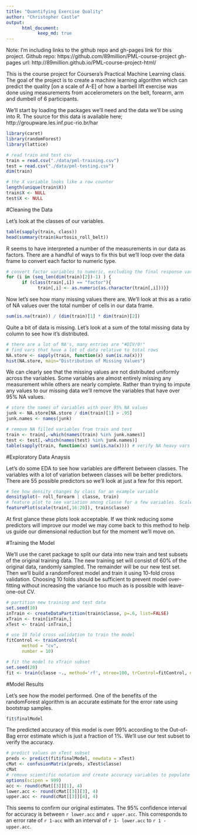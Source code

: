 ```yaml
---
title: "Quantifying Exercise Quality"
author: "Christopher Castle"
output: 
      html_document:
            keep_md: true
---
```

Note: I'm including links to the github repo and gh-pages link for this project.
Github repo: https://github.com/89million/PML-course-project
gh-pages url: http://89million.github.io/PML-course-project-html/


This is the course project for Coursera's Practical Machine Learning class. The goal of the project is to create a machine learning algorithm which can predict the quality [on a scale of A-E] of how a barbell lift exercise was done using measurements from accelerometers on the belt, forearm, arm and dumbell of 6 participants.

We'll start by loading the packages we'll need and the data we'll be using into R. The source for this data is available here; http://groupware.les.inf.puc-rio.br/har

```r
library(caret)
library(randomForest)
library(lattice)
```
```r
# read train and test csv
train = read.csv("./data/pml-training.csv")
test = read.csv("./data/pml-testing.csv")
dim(train)

# the X variable looks like a row counter
length(unique(train$X))
train$X <- NULL
test$X <- NULL
```

#Cleaning the Data

Let's look at the classes of our variables.

```r
table(sapply(train, class))
head(summary(train$kurtosis_roll_belt))
```

R seems to have interpreted a number of the measurements in our data as factors. There are a handful of ways to fix this but we'll loop over the data frame to convert each factor to numeric type.

```r
# convert factor variables to numeric, excluding the final response var
for (i in (seq_len(dim(train)[2])-1) ) {
      if (class(train[,i]) == "factor"){
            train[,i] <- as.numeric(as.character(train[,i]))}}
```

Now let's see how many missing values there are. We'll look at this as a ratio of NA values over the total number of cells in our data frame.

```r
sum(is.na(train)) / (dim(train)[1] * dim(train)[2])
```

Quite a bit of data is missing. Let's look at a sum of the total missing data by column to see how it's distributed. 
```r
# there are a lot of NA's, many entries are "#DIV/0!"
# find vars that have a lot of data relative to total rows
NA.store <- sapply(train, function(x) sum(is.na(x)))
hist(NA.store, main="Distribution of Missing Values")
```

We can clearly see that the missing values are not distributed uniformly across the variables. Some variables are almost entirely missing any measurement while others are nearly complete. Rather than trying to impute any values to our missing data we'll remove the variables that have over 95% NA values. 

```r
# store the names of variables with over 95% NA values
junk <- NA.store[NA.store / dim(train)[1] > .95]
junk.names <- names(junk)

# remove NA filled variables from train and test
train <- train[,-which(names(train) %in% junk.names)]
test <- test[,-which(names(test) %in% junk.names)]
table(sapply(train, function(x) sum(is.na(x)))) # verify NA heavy vars are deleted
```

#Exploratory Data Anaysis

Let's do some EDA to see how variables are different between classes. The variables with a lot of variation between classes will be better predictors. There are 55 possible predictors so we'll look at just a few for this report.  

```r
# See how density changes by class for an example variable
densityplot(~ roll_forearm | classe, train)
# feature plot to see variation among classe for a few variables. Scale them first.    
featurePlot(scale(train[,16:20]), train$classe)
```

At first glance these plots look acceptable. If we think reducing some predictors will improve our model we may come back to this method to help us guide our dimensional reduction but for the moment we'll move on. 

#Training the Model

We'll use the caret package to split our data into new train and test subsets of the original training data. The new training set will consist of 60% of the original data, randomly sampled. The remainder will be our new test set. Then we'll build a randomForest model and train it using 10-fold cross validation. Choosing 10 folds should be sufficient to prevent model over-fitting without increasing the variance too much as is possible with leave-one-out CV. 

```r
# partition new training and test data
set.seed(10)
inTrain <- createDataPartition(train$classe, p=.6, list=FALSE)
xTrain <- train[inTrain,]
xTest <- train[-inTrain,]

# use 10 fold cross validation to train the model
fitControl <- trainControl(
      method = "cv",
      number = 10)

# fit the model to xTrain subset
set.seed(20)
fit <- train(classe ~., method='rf', ntree=100, trControl=fitControl, data=xTrain)
```

#Model Results

Let's see how the model performed. One of the benefits of the randomForest algorithm is an accurate estimate for the error rate using bootstrap samples. 

```r
fit$finalModel
```

The predicted accuracy of this model is over 99% according to the Out-of-Bag error estimate which is just a fraction of 1%. We'll use our test subset to verify the accuracy. 

```r
# predict values on xTest subset
preds <- predict(fit$finalModel, newdata = xTest)
cMat <- confusionMatrix(preds, xTest$classe)
cMat
# remove scientific notation and create accuracy variables to populate below
options(scipen = 999)
acc <- round(cMat[[3]][1], 4)
lower.acc <- round(cMat[[3]][3], 4)
upper.acc <- round(cMat[[3]][4], 4)
```

This seems to confirm our original estimates. The 95% confidence interval for accuracy is between `r lower.acc` and `r upper.acc`. This corresponds to an error rate of `r 1-acc` with an interval of `r 1- lower.acc` to `r 1 - upper.acc`.
